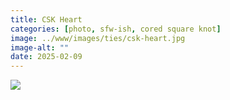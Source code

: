 ```yaml
---
title: CSK Heart
categories: [photo, sfw-ish, cored square knot]
image: ../www/images/ties/csk-heart.jpg
image-alt: ""
date: 2025-02-09
---
```



![](../www/images/ties/csk-heart.jpg)

